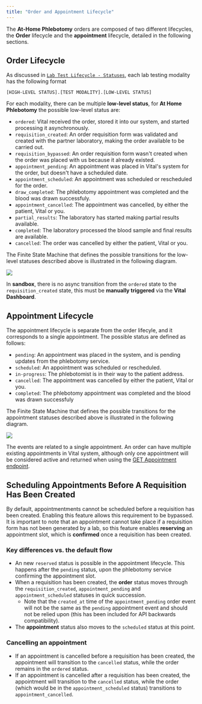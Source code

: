 ```yaml
---
title: "Order and Appointment Lifecycle"
---
```



The **At-Home Phlebotomy** orders are composed of two different lifecycles, the **Order** lifecycle and
the **appointment** lifecycle, detailed in the following sections.

## Order Lifecycle

As discussed in [`Lab Test Lifecycle - Statuses`](/lab/workflow/lab-test-lifecycle#statuses),
each lab testing modality has the following format

```[HIGH-LEVEL STATUS].[TEST MODALITY].[LOW-LEVEL STATUS]```

For each modality, there can be multiple **low-level status**, for **At Home Phlebotomy** the
possible low-level status are:

- `ordered`: Vital received the order, stored it into our system, and started processing it asynchronously.
- `requisition_created`: An order requisition form was validated and created with the partner laboratory, making the order available to be carried out.
- `requisition_bypassed`: An order requisition form wasn't created when the order was placed with us because it already existed.
- `appointment_pending`: An appointment was placed in Vital's system for the order, but doesn't have a scheduled date.
- `appointment_scheduled`: An appointment was scheduled or rescheduled for the order.
- `draw_completed`: The phlebotomy appointment was completed and the blood was drawn successfuly.
- `appointment_cancelled`: The appointment was cancelled, by either the patient, Vital or you.
- `partial_results`: The laboratory has started making partial results available.
- `completed`: The laboratory processed the blood sample and final results are available.
- `cancelled`: The order was cancelled by either the patient, Vital or you.

The Finite State Machine that defines the possible transitions for the low-level statuses described above is illustrated
in the following diagram.

<Frame caption="Possible state transitions for the At-Home Phlebotomy Order low-level statuses.">
    <img src="/img/at_home_phleb_order_lifecycle.png"/>
</Frame>

<br />

<Info>In **sandbox**, there is no async transition from the `ordered` state to the `requisition_created` state, this must be **manually triggered** via the **Vital Dashboard**.</Info>

## Appointment Lifecycle

The appointment lifecycle is separate from the order lifecyle, and it corresponds to a single appointment.
The possible status are defined as follows:

- `pending`: An appointment was placed in the system, and is pending updates from the phlebotomy service.
- `scheduled`: An appointment was scheduled or rescheduled.
- `in-progress`: The phlebotomist is in their way to the patient address.
- `cancelled`: The appointment was cancelled by either the patient, Vital or you.
- `completed`: The phlebotomy appointment was completed and the blood was drawn successfuly

The Finite State Machine that defines the possible transitions for the appointment statuses described above is illustrated
in the following diagram.

<Frame caption="Possible state transitions for the At-Home Phlebotomy Appointment statuses.">
    <img src="/img/at_home_phleb_appointment_lifecycle.png"/>
</Frame>

The events are related to a single appointment. An order can have multiple existing appointments in Vital system, although only one appointment will be considered active
and returned when using the [GET Appointment endpoint](/api-reference/lab-testing-at-home-phlebotomy/get-appointment).

## Scheduling Appointments Before A Requisition Has Been Created

<FeatureBeta />

By default, appointmentments cannot be scheduled before a requisition has been created. Enabling this feature allows this requirement to be bypassed. It is important to note that an appointment 
cannot take place if a requisition form has not been generated by a lab, so this feature enables **reserving** an appointment slot, which is **confirmed** once a requisition has been created.

### Key differences vs. the default flow

- An new `reserved` status is possible in the appointment lifecycle. This happens after the `pending` status, upon the phlebotomy service confirming the appointment slot.
- When a requisition has been created, the **order** status moves through the `requisition_created`, `appointment_pending` and `appointment_scheduled` statuses in quick succession.
  - Note that the `created_at` time of the `appointment_pending` order event will not be the same as the `pending` appointment event and should not be relied upon (this has been included for API backwards compatibility).
- The **appointment** status also moves to the `scheduled` status at this point.

### Cancelling an appointment

- If an appointment is cancelled before a requisition has been created, the appointment will transition to the `cancelled` status, while the order remains in the `ordered` status.
- If an appointment is cancelled after a requisition has been created, the appointment will transition to the `cancelled` status, while the order (which would be in the `appointment_scheduled` status) transitions to `appointment_cancelled`.